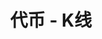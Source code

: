 ---
title: '代币 - K线'
openapi: '/cn/api-reference/openapi-cn.json GET /v1/token/{chain}/{tokenAddress}/candles'
---